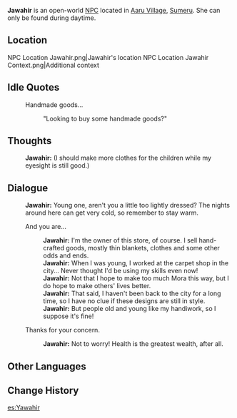 {{Meta
<!-- Remove this template after adding the missing info -->
|missing_NPC_profile  = yes
}}
{{Character Infobox
|type             = Open-World NPC <!-- NPC, Quest NPC, or Event NPC -->
|image            = NPC Jawahir.png
|realname         = <!-- Optional, if different from in-game name -->
|deceased         = <!-- Past (for deceased prior to events of the game) or free response -->
|region           = Sumeru
|location         = Sumeru
|affiliation      = 
|title            = Merchant

|ancestry         = <!-- Clan/family -->
|father           = 
|mother           = 
|spouse           = 
|sibling          = 
|child            = 
|relative         = 

|voiceEN          = 
|voiceCN          = 
|voiceJP          = 
|dialoguereward   = 
}}
'''Jawahir''' is an open-world [[NPC]] located in [[Aaru Village]], [[Sumeru]]. She can only be found during daytime.

==Location==
<gallery>
NPC Location Jawahir.png|Jawahir's location
NPC Location Jawahir Context.png|Additional context
</gallery>
<!--
==Profile==
Detailed story/lore information goes here.
''(To be added.)''

===Appearance===
Keep appearance section short and concise. Limit to 2 paragraphs with 3-4 sentences each.
''(To be added.)''
--><!--
==Quests and Events==
{{Quests and Events}}
-->
==Idle Quotes==
{{Dialogue Start}}
: {{DIcon|Idle}} Handmade goods...
:: {{A|VO Jawahir 01.ogg}} "Looking to buy some handmade goods?"
{{Dialogue End}}

==Thoughts==
{{All Schemes to Know Explanation|name=Jawahir}}
{{Dialogue Start}}
:{{A|VO Jawahir All Schemes to Know 01.ogg}} '''Jawahir:''' (I should make more clothes for the children while my eyesight is still good.)
{{Dialogue End}}

==Dialogue==
{{Dialogue Start}}
:'''Jawahir:''' Young one, aren't you a little too lightly dressed? The nights around here can get very cold, so remember to stay warm.
:{{DIcon}} And you are...
::'''Jawahir:''' I'm the owner of this store, of course. I sell hand-crafted goods, mostly thin blankets, clothes and some other odds and ends.
::'''Jawahir:''' When I was young, I worked at the carpet shop in the city... Never thought I'd be using my skills even now!
::'''Jawahir:''' Not that I hope to make too much Mora this way, but I do hope to make others' lives better.
::'''Jawahir:''' That said, I haven't been back to the city for a long time, so I have no clue if these designs are still in style.
::'''Jawahir:''' But people old and young like my handiwork, so I suppose it's fine!
:{{DIcon}} Thanks for your concern.
::'''Jawahir:''' Not to worry! Health is the greatest wealth, after all.
{{Dialogue End}}

<!--
==Event Dialogue==
===Event Name===
{{Dialogue Start}}
:'''{{subst:PAGENAME}}:'''
{{Dialogue End}}

==Trivia==
* 
-->
==Other Languages==
{{Other Languages
|default_hidden = 1
|en      = Jawahir
|zhs     = 贾瓦希尔
|zhs_rm  = Jiǎwǎxī'ěr
|zht     = 賈瓦希爾
|zht_rm  = Jiǎwǎxī'ěr
|ja      = ジャワヒル
|ja_rm   = Jawahiru
|ko      = 자와히르
|es      = Yawahir
|fr      = Jawahir
|ru      = Джавахир
|th      = Jawahir
|vi      = Jawahir
|de      = Jawahir
|id      = Jawahir
|pt      = Jawahir
|tr      = Jawahir
|it      = Jawahir
}}

==Change History==
{{Change History|3.1}}
<!--
==References==
{{Reflist}}
-->

[[es:Yawahir]]